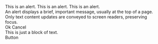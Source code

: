 

<Unstyled>
  <div className="space-y-4 text-base text-ui-neutral-5">
    <Alert sentiment="danger">This is an alert.</Alert>
    <Alert sentiment="success">This is an alert.</Alert>
    <Alert sentiment="warning">This is an alert.</Alert>
    <Alert>
      <div className="flex flex-col items-start gap-y-4">
        An alert displays a brief, important message, usually at the top of a
        page. Only text content updates are conveyed to screen readers,
        preserving focus.
        <div className="flex flex-wrap gap-3">
          <PrimaryButton>Ok</PrimaryButton>
          <PrimaryButton>Cancel</PrimaryButton>
        </div>
      </div>
    </Alert>
    <div>This is just a block of text.</div>
    <PrimaryButton>Button</PrimaryButton>
  </div>
</Unstyled>
